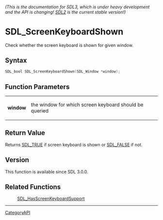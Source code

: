 ====== (This is the documentation for SDL3, which is under heavy development and the API is changing! [https://wiki.libsdl.org/ SDL2] is the current stable version!) ======
= SDL_ScreenKeyboardShown =

Check whether the screen keyboard is shown for given window.

== Syntax ==

<syntaxhighlight lang='c'>
SDL_bool SDL_ScreenKeyboardShown(SDL_Window *window);
</syntaxhighlight>

== Function Parameters ==

{|
|'''window'''
|the window for which screen keyboard should be queried
|}

== Return Value ==

Returns [[SDL_TRUE]] if screen keyboard is shown or [[SDL_FALSE]] if not.

== Version ==

This function is available since SDL 3.0.0.

== Related Functions ==

:[[SDL_HasScreenKeyboardSupport]]

----
[[CategoryAPI]]


